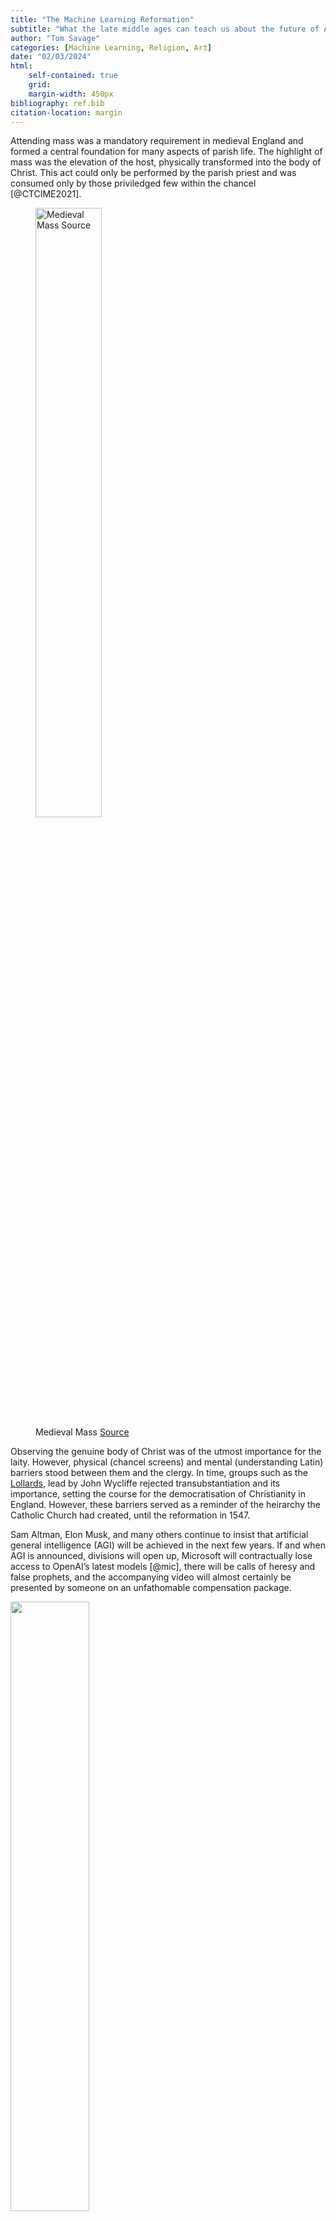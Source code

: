 ```yaml
---
title: "The Machine Learning Reformation"
subtitle: "What the late middle ages can teach us about the future of AI"
author: "Tom Savage"
categories: [Machine Learning, Religion, Art]
date: "02/03/2024"
html: 
    self-contained: true
    grid: 
    margin-width: 450px
bibliography: ref.bib
citation-location: margin
---
```



Attending mass was a mandatory requirement in medieval England and formed a central foundation for many aspects of parish life.
The highlight of mass was the elevation of the host, physically transformed into the body of Christ. 
This act could only be performed by the parish priest and was consumed only by those priviledged few within the chancel [@CTCIME2021].

![Medieval Mass <a href="https://www.newliturgicalmovement.org/2023/05/the-mass-is-faith-and-faith-is-mass.html">Source</a> ](mass.webp){width=50%}

Observing the genuine body of Christ was of the utmost importance for the laity. However, physical (chancel screens) and mental (understanding Latin) barriers stood between them and the clergy. 
In time, groups such as the [Lollards](https://en.wikipedia.org/wiki/Lollardy), lead by John Wycliffe rejected transubstantiation and its importance, setting the course for the democratisation of Christianity in England. However, these barriers served as a reminder of the heirarchy the Catholic Church had created, until the reformation in 1547.

Sam Altman, Elon Musk, and many others continue to insist that artificial general intelligence (AGI) will be achieved in the next few years. 
If and when AGI is announced, divisions will open up, Microsoft will contractually lose access to OpenAI's latest models [@mic], there will be calls of heresy and false prophets, and the accompanying video will almost certainly be presented by someone on an unfathomable compensation package.

:::{.center}
![](sam.png){width=50%}
:::

There will be those, armed with heavily quantized open-source LLMs running locally on Macbooks, akin to Gutenberg Bibles, that will insist that AGI is not real. 
AGI was never the goal for the majority of people. AI has the ability to change the way that engineers, writers, and artists work, and the democratisation of open-source LLMs, serves to benefit the lives of everyone^[With enough compute] equally.

The current power struggles within machine learning are fought on inherently Christian lines. From the French Yann 'John Calvin' LeCun's open-source ideology and scepticism in the real presence of AGI, to Sam Altman's claim to primacy and inevitable monopoly on the transubstantiation of a super-_us_. 

A key assumption is that if AGI occurs, it will be useful. This will be the nail in the coffin that will seal the fate of the Macbook Lollards in the end. But what happens if it is not? 

::: column-margin
![An Oak Tree - Michael Craig-Martin <a href="https://www.michaelcraigmartin.co.uk/artworks/11-an-oak-tree/">Source</a> ](ot.webp)
:::

In more recent years Michael Craig-Martin affirmed the medieval world view of transubstantiation with [_An Oak Tree_](https://www.michaelcraigmartin.co.uk/artworks/11-an-oak-tree/). Capturing the sense of belief that was felt by medieval Christians by enforcing that a glass of water placed high on a glass shelf was in fact a genuine oak tree. To believe that that glass of water is an oak tree, is to make a leap of faith. 

As Tom Holland [@DOM] would point out, we have made, and continue to make these leaps of faith on a daily basis. The concept of human rights for example is one that we simply choose to believe, in the view that it will make the world a better place^[Itself a goal that we deem somewhat important.].

_An Oak Tree_ invites us to take this leap, and embrace it, unapologetically confronting us with its presence. Despite January 1st being an arbitrary day, it _feels_ like a new beginning because we all collectively _believe_ it's a new beginning. 

:::{.center}
![](laptop.jpg){width=60%}
:::

As AI approaches levels of human intelligence, some will choose to make the leap of faith and some will not. We should relish and enjoy the spectacle of AGI, as medieval parishioners would have done at mass every Sunday.

However, we must not lose sight of the ability of machine learning to change our lives in more tangible ways. 

_It will not be an AI that replaces your job, but someone with the ability to **use** AI._

